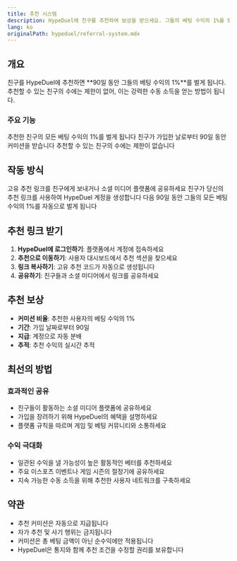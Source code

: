 ```yaml
---
title: 추천 시스템
description: HypeDuel에 친구를 추천하여 보상을 받으세요. 그들의 베팅 수익의 1%를 90일 동안 받게 됩니다.
lang: ko
originalPath: hypeduel/referral-system.mdx
---
```

## 개요

친구를 HypeDuel에 추천하면 **90일 동안 그들의 베팅 수익의 1%**를 벌게 됩니다. 추천할 수 있는 친구의 수에는 제한이 없어, 이는 강력한 수동 소득을 얻는 방법이 됩니다.

### 주요 기능

<CardGroup cols={3}>
  <Card title="1% 커미션" icon="percent">
    추천한 친구의 모든 베팅 수익의 1%를 벌게 됩니다
  </Card>
  <Card title="90일 기간" icon="calendar">
    친구가 가입한 날로부터 90일 동안 커미션을 받습니다
  </Card>
  <Card title="무제한 추천" icon="infinity">
    추천할 수 있는 친구의 수에는 제한이 없습니다
  </Card>
</CardGroup>

## 작동 방식

<Steps>
  <Step title="링크 공유하기">
    고유 추천 링크를 친구에게 보내거나 소셜 미디어 플랫폼에 공유하세요
  </Step>
  <Step title="친구 가입하기">
    친구가 당신의 추천 링크를 사용하여 HypeDuel 계정을 생성합니다
  </Step>
  <Step title="수익 시작하기">
    다음 90일 동안 그들의 모든 베팅 수익의 1%를 자동으로 벌게 됩니다
  </Step>
</Steps>

## 추천 링크 받기

1. **HypeDuel에 로그인하기**: 플랫폼에서 계정에 접속하세요
2. **추천으로 이동하기**: 사용자 대시보드에서 추천 섹션을 찾으세요
3. **링크 복사하기**: 고유 추천 코드가 자동으로 생성됩니다
4. **공유하기**: 친구들과 소셜 미디어에서 링크를 공유하세요

## 추천 보상

- **커미션 비율**: 추천한 사용자의 베팅 수익의 1%
- **기간**: 가입 날짜로부터 90일
- **지급**: 계정으로 자동 분배
- **추적**: 추천 수익의 실시간 추적

## 최선의 방법

### 효과적인 공유
- 친구들이 활동하는 소셜 미디어 플랫폼에 공유하세요
- 가입을 장려하기 위해 HypeDuel의 혜택을 설명하세요
- 플랫폼 규칙을 따르며 게임 및 베팅 커뮤니티와 소통하세요

### 수익 극대화
- 일관된 수익을 낼 가능성이 높은 활동적인 베터를 추천하세요
- 주요 이스포츠 이벤트나 게임 시즌의 절정기에 공유하세요
- 지속 가능한 수동 소득을 위해 추천한 사용자 네트워크를 구축하세요

## 약관

- 추천 커미션은 자동으로 지급됩니다
- 자가 추천 및 사기 행위는 금지됩니다
- 커미션은 총 베팅 금액이 아닌 순수익에만 적용됩니다
- HypeDuel은 통지와 함께 추천 조건을 수정할 권리를 보유합니다
